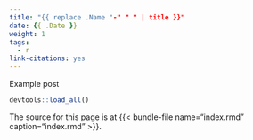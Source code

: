 ```yaml
---
title: "{{ replace .Name "-" " " | title }}"
date: {{ .Date }}
weight: 1
tags:
  - r
link-citations: yes
---
```


Example post

```r
devtools::load_all()
```

<!--more-->

The source for this page is at
{{< bundle-file name="index.rmd" caption="index.rmd" >}}.
